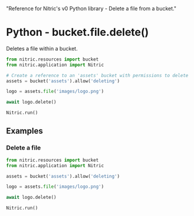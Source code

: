   "Reference for Nitric's v0 Python library - Delete a file from a bucket."

# Python - bucket.file.delete()

Deletes a file within a bucket.

```python
from nitric.resources import bucket
from nitric.application import Nitric

# Create a reference to an 'assets' bucket with permissions to delete
assets = bucket('assets').allow('deleting')

logo = assets.file('images/logo.png')

await logo.delete()

Nitric.run()
```

## Examples

### Delete a file

```python
from nitric.resources import bucket
from nitric.application import Nitric

assets = bucket('assets').allow('deleting')

logo = assets.file('images/logo.png')

await logo.delete()

Nitric.run()
```
